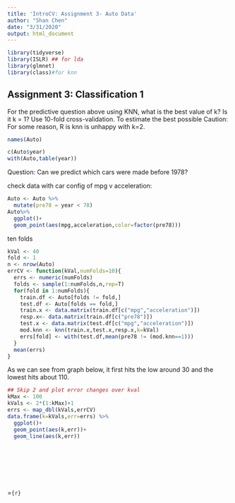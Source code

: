 ```yaml
---
title: 'IntroCV: Assignment 3- Auto Data'
author: "Shan Chen"
date: "3/31/2020"
output: html_document
---
```


```r
library(tidyverse)
library(ISLR) ## for lda
library(glmnet)
library(class)#for knn
```

## Assignment 3: Classification 1
For the predictive question above using KNN, what is the best value of k? Is it k = 1? Use 10-fold cross-validation. To estimate the best possible
Caution: For some reason, R is knn  is unhappy with k=2.
```r
names(Auto)
```

```r
c(Auto$year)
with(Auto,table(year))
```
Question: Can we predict which cars were made before 1978?

check data with car config of mpg v acceleration:
```r
Auto <- Auto %>%
  mutate(pre78 = year < 78)
Auto%>%
  ggplot()+
  geom_point(aes(mpg,acceleration,color=factor(pre78)))
```
ten folds

```r
kVal <- 40
fold <- 1
n <- nrow(Auto)
errCV <- function(kVal,numFolds=10){
  errs <- numeric(numFolds)
  folds <- sample(1:numFolds,n,rep=T)
  for(fold in 1:numFolds){
    train.df <- Auto[folds != fold,]
    test.df <- Auto[folds == fold,]
    train.x <- data.matrix(train.df[c("mpg","acceleration")])
    resp.x<- data.matrix(train.df[c("pre78")])
    test.x <- data.matrix(test.df[c("mpg","acceleration")])
    mod.knn <- knn(train.x,test.x,resp.x,k=kVal)
    errs[fold] <- with(test.df,mean(pre78 != (mod.knn==1)))
  }
  mean(errs)
}
```

As we can see from graph below, it first hits the low around 30 and the lowest hits about 110.
```r
## Skip 2 and plot error changes over kval
kMax <- 100
kVals <- 2*(1:kMax)+1
errs <- map_dbl(kVals,errCV)
data.frame(k=kVals,err=errs) %>%
  ggplot()+
  geom_point(aes(k,err))+
  geom_line(aes(k,err))
```


```r
```


```r
```


```r
```


```r
```


```r
```


```r
```


```r
```


=```{r}
```

